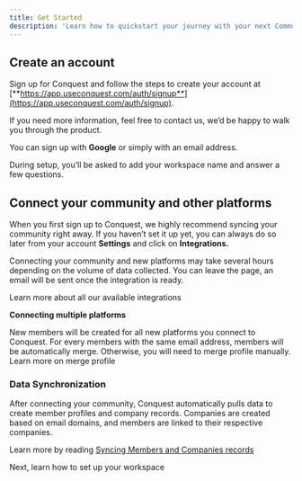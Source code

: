```yaml
---
title: Get Started
description: 'Learn how to quickstart your journey with your next Community CRM'
---
```


## Create an account

Sign up for Conquest and follow the steps to create your account at [**https://app.useconquest.com/auth/signup**](https://app.useconquest.com/auth/signup).

If you need more information, feel free to contact us, we’d be happy to walk you through the product.

You can sign up with **Google** or simply with an email address.

During setup, you’ll be asked to add your workspace name and answer a few questions. 

## Connect your community and other platforms

When you first sign up to Conquest, we highly recommend syncing your community right away. If you haven’t set it up yet, you can always do so later from your account **Settings** and click on **Integrations.**

Connecting your community and new platforms may take several hours depending on the volume of data collected. You can leave the page, an email will be sent once the integration is ready. 

Learn more about all our available integrations 

**Connecting multiple platforms**

New members will be created for all new platforms you connect to Conquest. For every members with the same email address, members will be automatically merge. Otherwise, you will need to merge profile manually. Learn more on merge profile

### Data Synchronization

After connecting your community, Conquest automatically pulls data to create member profiles and company records. Companies are created based on email domains, and members are linked to their respective companies.

Learn more by reading [Syncing Members and Companies records](https://www.notion.so/Syncing-Members-and-Companies-records-1ba490260bee80d18939df345d03dab1?pvs=21)

Next, learn how to set up your workspace

